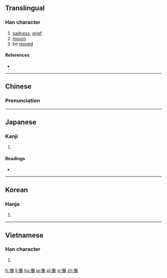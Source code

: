 {{also|恸}}
==Translingual==

===Han character===
{{Han char|rn=61|rad=心|as=11|sn=14|four=94027|canj=PHGS|ids=⿰忄動}}

# [[sadness]], [[grief]]
# [[mourn]]
# be [[moved]]

====References====
* {{Han ref|kx=0399.060|dkj=11103|dj=0738.220|hdz=42346.060|uh=615F|ud=24927|bh=BA45|bd=47685}}

----

==Chinese==
{{zh-forms|s=恸}}

===Pronunciation===
{{zh-pron
|m=tòng
|c=dung6
|mc=y
|oc=y
|ma=
|cat=n,v
}}

----

==Japanese==

===Kanji===
{{ja-kanji|grade=|rs=心11}}

# {{defn|lang=ja|sort=心11}}

====Readings====
* {{ja-readings|on=[[どう]] (dō), [[とう]] (tō)|kun=[[なげく]] (nageku)}}

----

==Korean==

===Hanja===
{{ko-hanja|hangeul=통|eumhun=|rv=tong|mr=t'ong|y=thong}}

# {{defn|lang=ko|sort=心11}}

----

==Vietnamese==

===Han character===
{{vi-readings|rs=心11|hanviet=đỏng}}

# {{defn|lang=vi|sort=心11}}

[[fr:慟]]
[[li:慟]]
[[hu:慟]]
[[ja:慟]]
[[pl:慟]]
[[vi:慟]]
[[zh:慟]]